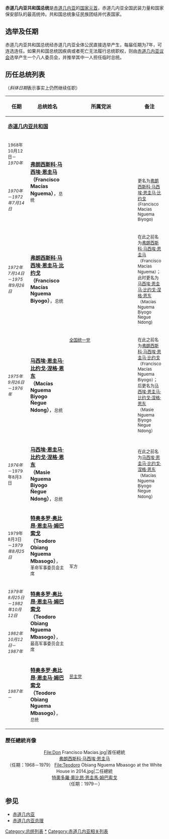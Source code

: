 {{Infobox Political post
|post            = 總統
|body            = <br/>赤道幾內亞共和國
|insignia        = Coat of arms of Equatorial Guinea.svg
|insigniasize    = 125px
|insigniacaption = [[赤道幾內亞國徽|赤道幾內亞國徽]]
|nativename      =
|image           = Teodoro Obiang Nguema Mbasogo at the White House in 2014.jpg
|imagesize       = 165px
|incumbent       = [[特奧多羅·奧比昂·恩圭馬·姆巴索戈|特奧多羅·奧比昂·恩圭馬·姆巴索戈]]
|incumbentsince  = 1979年8月3日
|residence       = {{tsl|en|Malabo Government Building|馬拉博政府大樓}} 
|appointer       = 
|termlength      = 7年
|formation       = 1968年10月12日
|succession      =
|inaugural       = [[弗朗西斯科·馬西埃·恩圭馬|弗朗西斯科·馬西埃·恩圭馬]]
|deputy          = {{tsl|en|Vice President of Equatorial Guinea|赤道幾內亞副總統}}
|salary          =
|website         =
}}
{{Politics of Equatorial Guinea}}

'''赤道几内亚共和国总统'''是[[赤道几内亚|赤道几内亚]]的[[国家元首|国家元首]]，赤道几内亚全国武装力量和国家保安部队的最高统帅。共和国总统象征民族团结并代表国家。

==选举及任期==
赤道几内亚共和国总统经赤道几内亚全体公民直接选举产生，每届任期为7年，可连选连任。如果共和国总统因疾病或者死亡无法履行总统职权，则由[[赤道几内亚议会|赤道几内亚议会]]选举产生一个八人委员会，并推举其中一人担任临时总统。

==历任总统列表==
（''斜体日期''表示事实上仍然继续任职）
{| class="wikitable"
|- align=left
! width="15%"|任期
! width="25%"|总统姓名
! width="5%"|所属党派
! width="15%"|备注
|- valign=top
|colspan="4"|'''[[赤道几内亚|赤道几内亚共和国]]'''
|- valign=top bgcolor="#ffffec"
|<small>1968年10月12日－''1970年''||rowspan="2"|'''[[弗朗西斯科·马西埃·恩圭马|弗朗西斯科·马西埃·恩圭马]]<br>（Francisco Macías Nguema）'''，<small>总统|| || 
|- valign=top bgcolor="#ffffec"
|<small>''1970年''－''1972年7月14日''||rowspan="4"|<small>[[赤道几内亚全国统一党|全国统一党]]||<small>更名为[[弗朗西斯科·马西埃·恩圭马|弗朗西斯科·马西埃·恩圭马·比约戈]](Francisco Macías Nguema Biyogo)
|- valign=top bgcolor="#ffffec"
|<small>''1972年7月14日''－''1975年9月26日''||'''[[弗朗西斯科·马西埃·恩圭马|弗朗西斯科·马西埃·恩圭马·比约戈]]<br>（Francisco Macías Nguema Biyogo）'''，<small>总统||<small>在此之前名为[[弗朗西斯科·马西埃·恩圭马|弗朗西斯科·马西埃·恩圭马]]（Francisco Macías Nguema）；<br>此时更名为[[弗朗西斯科·马西埃·恩圭马|马西埃·恩圭马·比约戈·涅格·恩东]]（Macías Nguema Biyogo Ñegue Ndong)
|- valign=top bgcolor="#ffffec"
|<small>''1975年9月26日''－''1976年''||'''[[弗朗西斯科·马西埃·恩圭马|马西埃·恩圭马·比约戈·涅格·恩东]]<br>（Macías Nguema Biyogo Ñegue Ndong）'''，<small>总统||<small>在此之前名为[[弗朗西斯科·马西埃·恩圭马|弗朗西斯科·马西埃·恩圭马·比约戈]]（Francisco Macías Nguema Biyogo）；<br>后更名为[[弗朗西斯科·马西埃·恩圭马|马西埃·恩圭马·比约戈·涅格·恩东]]（Masie Nguema Biyogo Ñegue Ndong）
|- valign=top bgcolor="#ffffec"
|<small>''1976年''－1979年8月3日||'''[[弗朗西斯科·马西埃·恩圭马|马西埃·恩圭马·比约戈·涅格·恩东]]<br>（Masie Nguema Biyogo Ñegue Ndong）'''，<small>总统||<small>在此之前名为[[弗朗西斯科·马西埃·恩圭马|马西埃·恩圭马·比约戈·涅格·恩东]]（Macías Nguema Biyogo Ñegue Ndong）
|- valign=top bgcolor="#ffffec"
|<small>1979年8月3日－''1979年8月25日''||'''[[特奥多罗·奥比昂·恩圭马·姆巴索戈|特奥多罗·奥比昂·恩圭马·姆巴索戈]]<br>（Teodoro Obiang Nguema Mbasogo）'''，<small>革命军事委员会主席||rowspan="2"|<small>军方|| 
|- valign=top bgcolor="#ffffec"
|<small>''1979年8月25日''－''1982年10月12日''||rowspan="2"|'''[[特奥多罗·奥比昂·恩圭马·姆巴索戈|特奥多罗·奥比昂·恩圭马·姆巴索戈]]<br>（Teodoro Obiang Nguema Mbasogo）'''，<small>最高军事委员会主席|| 
|- valign=top bgcolor="#ffffec"
|<small>''1982年10月12日''－''1987年''||rowspan="2"|<small>[[赤道几内亚民主党|民主党]]|| 
|- valign=top bgcolor="#ffffec"
|<small>''1987年''－||'''[[特奥多罗·奥比昂·恩圭马·姆巴索戈|特奥多罗·奥比昂·恩圭马·姆巴索戈]]<br>（Teodoro Obiang Nguema Mbasogo）'''，<small>总统|| 
|}
===歷任總統肖像===
<center><gallery><center>
File:Don Francisco Macias.jpg|首任總統<br>[[弗朗西斯科·马西埃·恩圭马|弗朗西斯科·马西埃·恩圭马]]<br>（任期：1968－1979）
File:Teodoro Obiang Nguema Mbasogo at the White House in 2014.jpg|二任總統<br>[[特奧多羅·奧比昂·恩圭馬·姆巴索戈|特奧多羅·奧比昂·恩圭馬·姆巴索戈]]<br>（任期：1979－）
</center></gallery></center>

==参见==
*[[赤道几内亚|赤道几内亚]]
*[[赤道几内亚总理|赤道几内亚总理]]
{{EquatoguineanPresidents}}
{{非洲国家元首}}
[[Category:总统列表|Category:总统列表]]
[[Category:赤道几内亚总统|*]]
[[Category:赤道几内亚相关列表|Category:赤道几内亚相关列表]]